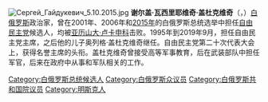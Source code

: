 {{Unreferenced|time=2020-10-28T09:30:32+00:00}}
[[File:Сергей_Гайдукевич_5.10.2015.jpg|thumb]]
'''谢尔盖·瓦西里耶维奇·盖杜克维奇'''（{{lang-be|Сяргей Васілевіч Гайдукевіч}}，{{bd|1954年|9月8日||}}）[[白俄罗斯|白俄罗斯]]政治家，曾在2001年、2006年和[[2015年白俄罗斯总统选举|2015年]]的白俄罗斯总统选举中担任[[自由民主党_(白俄罗斯)|自由民主党]]候选人，均被[[亚历山大·卢卡申科|亚历山大·卢卡申科]]击败。1995年到2019年9月，担任自由民主党主席，之后他的儿子奥列格·盖杜克维奇继任。自由民主党第二十次代表大会上，获得名誉主席的头衔。盖杜克维奇曾接受高等军事教育，后在武装部队中担任军官，后来在政府中从事和军队相关的工作。

[[Category:白俄罗斯总统候选人|Category:白俄罗斯总统候选人]]
[[Category:白俄罗斯众议员|Category:白俄罗斯众议员]]
[[Category:白俄罗斯共和国院议员|Category:白俄罗斯共和国院议员]]
[[Category:明斯克人|Category:明斯克人]]